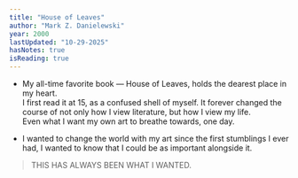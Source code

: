 ```yaml
---
title: "House of Leaves"
author: "Mark Z. Danielewski"
year: 2000
lastUpdated: "10-29-2025"
hasNotes: true
isReading: true
---
```


- My all-time favorite book — House of Leaves, holds the dearest place in my heart.  
I first read it at 15, as a confused shell of myself. 
It forever changed the course of not only how I view literature, but how I view my life.  
Even what I want my own art to breathe towards, one day.  

- I wanted to change the world with my art since the first stumblings I ever had, I wanted to know that I could be as important alongside it.


> THIS HAS ALWAYS BEEN WHAT I WANTED.